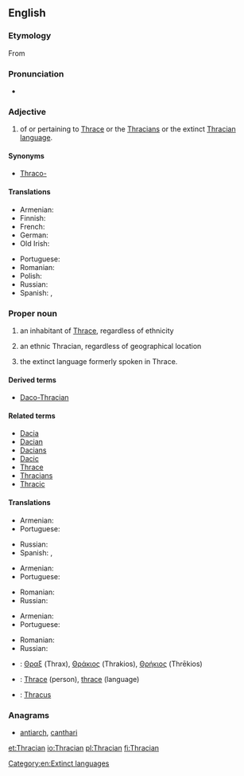 {{wikipedia|Thracians}}
==English==

===Etymology===
From {{suffix|Thrace|ian}}

===Pronunciation===
* {{a|UK}} {{IPA|/ˈθɹeɪs.iː.ən/}}

===Adjective===
{{en-adj|-}}

# of or pertaining to [[W:Thrace|Thrace]] or the [[W:Thracians|Thracians]] or the extinct [[W:Thracian language|Thracian language]].

====Synonyms====
* [[Thraco-]]

====Translations====
{{trans-top|of or pertaining to Thrace, Thracians of the Thracian language}}
* Armenian: {{t|hy|թրակյան|tr=tʿrakyan|sc=Armn}}
* Finnish: {{t+|fi|traakialainen}}
* French: {{t+|fr|thrace}}
* German: {{t|de|thrakisch}}
* Old Irish: {{t|sga|Traic}}
{{trans-mid}}
* Portuguese: {{t+|pt|trácio}}
* Romanian: {{t+|ro|trac}}
* Polish: {{t|pl|tracki}}
* Russian: {{t+|ru|фракийский|sc=Cyrl}}
* Spanish: {{t+|es|tracio}}, {{t|es|traciano}}
{{trans-bottom}}

===Proper noun===
{{en-proper noun|s}}

# {{context|countable|lang=en}} an inhabitant of [[Thrace]], regardless of ethnicity
# {{context|countable|lang=en}} an ethnic Thracian, regardless of geographical location
# {{context|uncountable|lang=en}} the extinct language formerly spoken in Thrace.

====Derived terms====
* [[Daco-Thracian]]

====Related terms====
* [[Dacia]]
* [[Dacian]]
* [[Dacians]]
* [[Dacic]]
* [[Thrace]]
* [[Thracians]]
* [[Thracic]]

====Translations====
{{trans-top|Inhabitant of Thrace}}
* Armenian: {{t|hy|թրակացի|tr=tʿrakacʿi|sc=Armn}}
* Portuguese: {{t+|pt|trácio|m}}
{{trans-mid}}
* Russian: {{t+|ru|фракиец|sc=Cyrl}}
* Spanish: {{t+|es|tracio|m}}, {{t|es|traciano|m}}
{{trans-bottom}}

{{trans-top|Ethnic Thracian}}
* Armenian: {{t|hy|թրակացի|tr=tʿrakacʿi|sc=Armn}}
* Portuguese: {{t+|pt|trácio|m}}
{{trans-mid}}
* Romanian: {{t+|ro|trac|m}}
* Russian: {{t+|ru|фракиец|sc=Cyrl}}
{{trans-bottom}}

{{trans-top|Language}}
* Armenian: {{t|hy|թրակերեն|tr=tʿrakeren|sc=Armn}}
* Portuguese: {{t+|pt|trácio|m}}
{{trans-mid}}
* Romanian: {{t|ro|limba tracă|f}}
* Russian: {{t+|ru|фракийский|sc=Cyrl}}
{{trans-bottom}}
{{checktrans-top}}
* {{ttbc|grc}}: [[Θραξ]] (Thrax), [[Θράκιος]] (Thrakios), [[Θρήκιος]] (Thrēkios)
* {{ttbc|fr}}: [[Thrace]] (person), [[thrace]] (language)
{{trans-mid}}
* {{ttbc|la}}: [[Thracus]]
{{trans-bottom}}

===Anagrams===
* [[antiarch#English|antiarch]], [[canthari#English|canthari]]

[[Category:en:Extinct languages]]

[[et:Thracian]]
[[io:Thracian]]
[[pl:Thracian]]
[[fi:Thracian]]